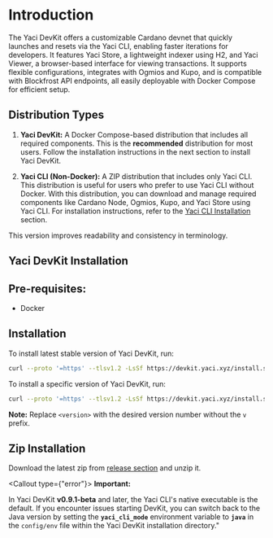 
# Introduction

The Yaci DevKit offers a customizable Cardano devnet that quickly launches and resets via the Yaci CLI, enabling faster
iterations for developers. It features Yaci Store, a lightweight indexer using H2, and Yaci Viewer, a browser-based interface
for viewing transactions. It supports flexible configurations, integrates with Ogmios and Kupo, and is compatible
with Blockfrost API endpoints, all easily deployable with Docker Compose for efficient setup.

## Distribution Types

1. **Yaci DevKit:** A Docker Compose-based distribution that includes all required components. This is the **recommended**
distribution for most users. Follow the installation instructions in the next section to install Yaci DevKit.

2. **Yaci CLI (Non-Docker):** A ZIP distribution that includes only Yaci CLI. This distribution is useful for users who
prefer to use Yaci CLI without Docker. With this distribution, you can download and manage required components like Cardano Node,
Ogmios, Kupo, and Yaci Store using Yaci CLI. For installation instructions, refer to the [Yaci CLI Installation](/yaci_cli_distribution) section.

This version improves readability and consistency in terminology.

## Yaci DevKit Installation

## Pre-requisites:
- Docker

## Installation

To install latest stable version of Yaci DevKit, run:

```bash
curl --proto '=https' --tlsv1.2 -LsSf https://devkit.yaci.xyz/install.sh | sh
```

To install a specific version of Yaci DevKit, run:

```bash
curl --proto '=https' --tlsv1.2 -LsSf https://devkit.yaci.xyz/install.sh | sh -s -- <version>
```

**Note:** Replace `<version>` with the desired version number without the `v` prefix.

## Zip Installation

Download the latest zip from [release section](https://github.com/bloxbean/yaci-devkit/releases) and unzip it.
<br/>

<Callout type={"error"}>
**Important:**

In Yaci DevKit **v0.9.1-beta** and later, the Yaci CLI's native executable is the default. If you encounter issues starting DevKit,
you can switch back to the Java version by setting the **`yaci_cli_mode`** environment variable to **`java`** in the `config/env` file within
the Yaci DevKit installation directory."
</Callout>

